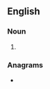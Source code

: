 {{also|breadstick}}
==English==

===Noun===
{{en-noun|head=[[bread]]-[[stick]]}}

# {{alternative spelling of|breadstick|lang=en}}

===Anagrams===
* {{anagrams|en|a=abcdeikrst|Beck's triad}}